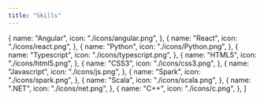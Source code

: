```yaml
---
title: "Skills"
---
```


  {
    name: "Angular",
    icon: "./icons/angular.png",
  },
  {
    name: "React",
    icon: "./icons/react.png",
  },
  {
    name: "Python",
    icon: "./icons/Python.png",
  },
  {
    name: "Typescript",
    icon: "./icons/typescript.png",
  },
  {
    name: "HTML5",
    icon: "./icons/html5.png",
  },
  {
    name: "CSS3",
    icon: "./icons/css3.png",
  },
  {
    name: "Javascript",
    icon: "./icons/js.png",
  },
  {
    name: "Spark",
    icon: "./icons/spark.png",
  },
  {
    name: "Scala",
    icon: "./icons/scala.png",
  },
  {
    name: ".NET",
    icon: "./icons/net.png",
  },
  {
    name: "C++",
    icon: "./icons/c.png",
  },
]
